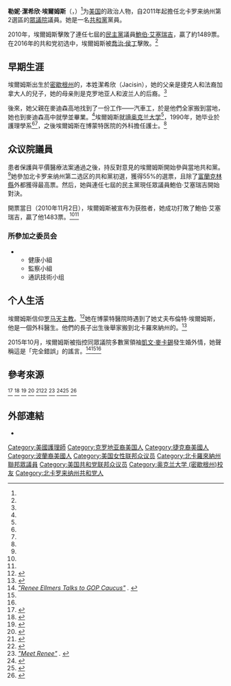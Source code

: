 {{Infobox Officeholder
|name        = 勒妮·埃爾姆斯
|image       = ReneeEllmers113th.jpg
|state       = [[北卡羅來納州|北卡羅來納州]]
|district    = {{link-en|北卡羅來納州第2選區|North Carolina's 2nd congressional district|二}}
|term_start  = 2011年1月3日
|term_end    =
|predecessor = [[鮑伯·艾塞瑞吉|鮑伯·艾塞瑞吉]]
|successor   =
|birthname   = Renee Jacisin
|birth_date  = {{birth date and age|1964|2|9}}
|birth_place = {{USA}}[[密歇根州|密歇根州]]{{link-en|埃爾伍德|Ironwood, Michigan}}
|death_date  =
|death_place =
|party       = [[共和黨_(美國)|共和黨]]
|spouse      = 布倫特·埃爾姆斯（Brent Ellmers）
|children    = 
|alma_mater  = [[奧克蘭大學_(密歇根州)|奧克蘭大學]]
|residence   = {{link-en|杜恩|Dunn, North Carolina}}
|occupation  = 護士
|religion    = [[羅馬天主教|羅馬天主教]]
|nationality = {{USA}}
|website     = {{url|http://ellmers.house.gov/}}
}}
'''勒妮·潔希欣·埃爾姆斯'''（{{lang-en|Renee Jacisin Ellmers}}，{{bd|1964年|2月9日||}}）<ref name="CQ" />为[[美国|美国]]的政治人物，自2011年起擔任北卡罗来纳州第2選區的[[美国众议院|眾議院]]議員。她是一名[[共和黨_(美國)|共和黨]]黨員。

2010年，埃爾姆斯擊敗了連任七屆的[[民主党_(美国)|民主黨]]議員[[鮑伯·艾塞瑞吉|鮑伯·艾塞瑞吉]]，贏了約1489票。在2016年的共和党初选中，埃爾姆斯被[[喬治·侯丁|喬治·侯丁]]擊敗。<ref name=":3" />

== 早期生涯 ==
埃爾姆斯出生於[[密歇根州|密歇根州]]的{{link-en|埃爾伍德|Ironwood, Michigan}}，本姓潔希欣（Jacisin），她的父亲是捷克人和法裔加拿大人的兒子，她的母亲則是克罗地亚人和波兰人的后裔。<ref name=":2" />

後來，她父親在麥迪森高地找到了一份工作——汽車工，於是他們全家搬到當地，她也到麥迪森高中就學並畢業。<ref name="MeetRenee" />埃爾姆斯就讀[[奧克蘭大學_(密歇根州)|奥克兰大学]]<ref name="CQRollGuide" />，1990年，她毕业於護理學系<ref name="NJ" /><ref name="PVP" />，之後埃爾姆斯在博蒙特医院的外科擔任護士。<ref name="MeetRenee" />

== 众议院議員 ==
患者保護與平價醫療法案通過之後，持反對意見的埃爾姆斯開始參與當地共和黨。<ref name="NJ" />她參加北卡罗来纳州第二选区的共和黨初選，獲得55%的選票，且除了[[富蘭克林縣_(北卡羅萊納州)|富蘭克林縣]]外都獲得最高票。然后，她與連任七屆的民主黨現任眾議員鮑伯·艾塞瑞吉開始對決。

開票當日（2010年11月2日），埃爾姆斯被宣布为获胜者，她成功打敗了鮑伯·艾塞瑞吉，贏了他1483票。<ref name=":0" /><ref name=":1" />

=== 所參加之委员会 ===
* {{link-en|美利堅合眾國眾議院商務及能源委員會|United States House Committee on Energy and Commerce|商務及能源委员会}}
** 健康小組
** 監察小組
** 通訊技術小组

== 个人生活 ==
埃爾姆斯信仰[[罗马天主教|罗马天主教]]。<ref>{{cite web|url=http://www.salon.com/2015/03/15/the_democratic_party_is_facing_a_catholic_apocalypse/|title=The Democratic Party is facing a Catholic apocalypse|author=Patricia Miller|publisher=|access-date=2016-12-27|archive-date=2020-12-12|archive-url=https://web.archive.org/web/20201212072439/https://www.salon.com/2015/03/15/the_democratic_party_is_facing_a_catholic_apocalypse/|dead-url=no}}</ref>她在博蒙特醫院時遇到了她丈夫布倫特·埃爾姆斯，他是一個外科醫生。他們的長子出生後舉家搬到北卡羅來納州的{{link-en|鄧恩 (北卡羅萊納州)|Dunn, North Carolina|鄧恩}}。<ref name=NJ>{{cite news |title=Renee Ellmers (R) |author= |newspaper=[[National_Journal|National Journal]] |url=http://www.nationaljournal.com/almanac/north-carolina/renee-ellmers |accessdate=2015-10-08}}</ref>

2015年10月，埃爾姆斯被指控同眾議院多數黨領袖[[凱文·麥卡錫|凱文·麥卡錫]]發生婚外情，她聲稱這是「完全錯誤」的謠言。<ref><cite class="citation news">[http://www.usnews.com/news/politics/articles/2015/10/09/rep-ellmers-addresses-house-gop-on-email-rumors "Renee Ellmers Talks to GOP Caucus"] {{Wayback|url=http://www.usnews.com/news/politics/articles/2015/10/09/rep-ellmers-addresses-house-gop-on-email-rumors |date=20190401143127 }}. </cite></ref><ref name="Ernst" /><ref name="ZhangYuQin" />

== 參考來源 ==
<references>
<ref name=":3">{{cite web |author=By CBS North Carolina and Associated Press |url=http://wncn.com/2016/06/07/ellmers-in-3rd-holding-with-commanding-lead-in-district-2-race/ |title=Holding defeats Ellmers in 2nd Congressional district |publisher=WNCN |date=2016-06-07 |accessdate=2016-06-11 |archive-date=2017-08-17 |archive-url=https://web.archive.org/web/20170817121946/http://wncn.com/2016/06/07/ellmers-in-3rd-holding-with-commanding-lead-in-district-2-race/ |dead-url=no }}</ref>
<ref name=":2">{{cite web |url=http://freepages.genealogy.rootsweb.ancestry.com/~battle/reps/ellmers.htm |title=Renee Ellmers ancestry |publisher=Freepages.genealogy.rootsweb.ancestry.com |date= |accessdate=2013-11-29 |archive-url=https://web.archive.org/web/20131203031648/http://freepages.genealogy.rootsweb.ancestry.com/~battle/reps/ellmers.htm |archive-date=2013-12-03 |dead-url=yes }}</ref>
<ref name="CQRollGuide">{{cite news |title=Guide to the New Congress |date=2010-11-04 |url=http://innovation.cq.com/newmember/2010elexnguide.pdf |work=[[Roll_Call|CQ Roll Call]] |accessdate=2010-11-24 |deadurl=yes |archiveurl=https://web.archive.org/web/20110708200600/http://innovation.cq.com/newmember/2010elexnguide.pdf |archivedate=2011-07-08 }}</ref>
<ref name="PVP">{{cite web|url=http://www.votesmart.org/bio.php?can_id=120897|title=Renee Ellmers' Biography - The Voter's Self Defense System - Vote Smart|work=Project Vote Smart|access-date=2016-08-24|archive-date=2011-10-19|archive-url=https://web.archive.org/web/20111019023149/http://votesmart.org/bio.php?can_id=120897|dead-url=no}}</ref>
<ref name="Ernst">{{cite news|last1=Ernst|first1=Jonathan|title=DHS investigating Wikipedia entries alleging Kevin McCarthy affair|url=http://www.cbsnews.com/news/dhs-investigating-wikipedia-entries-on-alleged-mccarthy-affair/|accessdate=2015-10-10|agency=[[Reuters|Reuters]]|publisher=[[CBS_News|CBS News]]|date=2015-10-09|archive-date=2019-04-01|archive-url=https://web.archive.org/web/20190401194546/https://www.cbsnews.com/news/dhs-investigating-wikipedia-entries-on-alleged-mccarthy-affair/|dead-url=no}}</ref><ref name="ZhangYuQin">{{cite news|author=張玉琴|title=揭婚外情網址 竟出自國安部|url=http://www.worldjournal.com/3469801/|accessdate=2016-12-27|publisher=世界新聞網|date=2015-10-09|deadurl=yes|archiveurl=https://web.archive.org/web/20161227204624/http://www.worldjournal.com/3469801/|archivedate=2016-12-27}}</ref>
<ref name="MeetRenee"><cite class="citation web">[http://www.reneeforcongress.com/meet-renee "Meet Renee"] {{Wayback|url=http://www.reneeforcongress.com/meet-renee |date=20101104200736 }}. </cite></ref>
<ref name=":0">{{cite news|title=Ellmers wins, recount shows |first=Barbara |last=Barrett |newspaper=The Charlotte Observer |date=2010-11-20 |url=http://www.charlotteobserver.com/2010/11/20/1852054/ellmers-wins-recount-shows.html |accessdate= }}{{dead link|date=六月 2017 |bot=InternetArchiveBot }}</ref><ref name=":1">{{Cite web|url=http://www.ourcampaigns.com/RaceDetail.html?RaceID=500885|work=Our Campaigns|title=Our Campaigns - NC - District 02 Race - Nov 02, 2010|access-date=2016-08-24|archive-date=2020-05-25|archive-url=https://web.archive.org/web/20200525214738/https://www.ourcampaigns.com/RaceDetail.html?RaceID=500885|dead-url=no}}</ref>
<ref name=CQ>{{cite web |url=http://news.yahoo.com/s/cq/20101103/pl_cq_politics/politics000003758898 |title=112th Congress: Renee Ellmers, R-N.C. (2nd District) |author=Jennifer Scholtes |date=2010-11-03 |work= |publisher=[[Congressional_Quarterly|Congressional Quarterly]] |accessdate=2010-11-05}}</ref>
</references>
== 外部連結 ==
* {{Official website|ellmers.house.gov}}

{{DEFAULTSORT: Ellmers, Renee}}
[[Category:美國護理師|Category:美國護理師]]
[[Category:克罗地亚裔美国人|Category:克罗地亚裔美国人]]
[[Category:捷克裔美國人|Category:捷克裔美國人]]
[[Category:波蘭裔美國人|Category:波蘭裔美國人]]
[[Category:美国女性联邦众议员|Category:美国女性联邦众议员]]
[[Category:北卡羅來納州聯邦眾議員|Category:北卡羅來納州聯邦眾議員]]
[[Category:美国共和党联邦众议员|Category:美国共和党联邦众议员]]
[[Category:奥克兰大学_(密歇根州)校友|Category:奥克兰大学 (密歇根州)校友]]
[[Category:北卡罗来纳州共和党人|Category:北卡罗来纳州共和党人]]